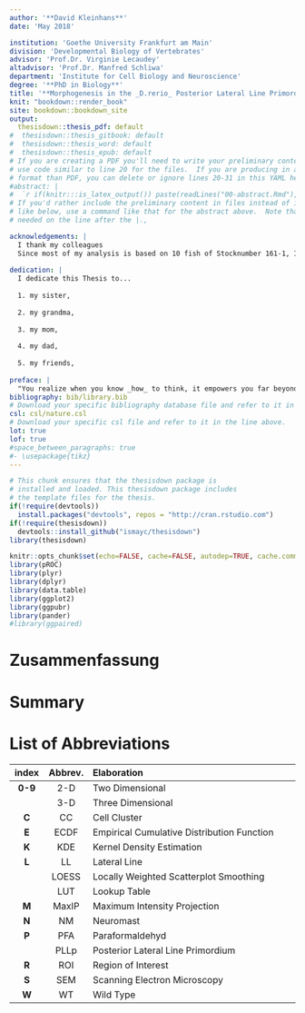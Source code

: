 ```yaml
---
author: '**David Kleinhans**'
date: 'May 2018'

institution: 'Goethe University Frankfurt am Main'
division: 'Developmental Biology of Vertebrates'
advisor: 'Prof.Dr. Virginie Lecaudey'
altadvisor: 'Prof.Dr. Manfred Schliwa'
department: 'Institute for Cell Biology and Neuroscience'
degree: '**PhD in Biology**'
title: '**Morphogenesis in the _D.rerio_ Posterior Lateral Line Primordium**'
knit: "bookdown::render_book"
site: bookdown::bookdown_site
output: 
  thesisdown::thesis_pdf: default
#  thesisdown::thesis_gitbook: default
#  thesisdown::thesis_word: default
#  thesisdown::thesis_epub: default
# If you are creating a PDF you'll need to write your preliminary content here or
# use code similar to line 20 for the files.  If you are producing in a different
# format than PDF, you can delete or ignore lines 20-31 in this YAML header.
#abstract: |
#  `r if(knitr:::is_latex_output()) paste(readLines("00-abstract.Rmd"), collapse = '\n  ')`
# If you'd rather include the preliminary content in files instead of inline
# like below, use a command like that for the abstract above.  Note that a tab is 
# needed on the line after the |.,

acknowledgements: |
  I thank my colleagues
  Since most of my analysis is based on 10 fish of Stocknumber 161-1, I also thank those.
  
dedication: |
  I dedicate this Thesis to...
  
  1. my sister,
  
  2. my grandma, 
  
  3. my mom,
  
  4. my dad, 
    
  5. my friends,
  
preface: |
  "You realize when you know _how_ to think, it empowers you far beyond those who know only _what_ to think" - Neil Degrasse Tyson
bibliography: bib/library.bib
# Download your specific bibliography database file and refer to it in the line above.
csl: csl/nature.csl
# Download your specific csl file and refer to it in the line above.
lot: true
lof: true
#space_between_paragraphs: true
#- \usepackage{tikz}
---
```


```r
# This chunk ensures that the thesisdown package is
# installed and loaded. This thesisdown package includes
# the template files for the thesis.
if(!require(devtools))
  install.packages("devtools", repos = "http://cran.rstudio.com")
if(!require(thesisdown))
  devtools::install_github("ismayc/thesisdown")
library(thesisdown)
```

```r
knitr::opts_chunk$set(echo=FALSE, cache=FALSE, autodep=TRUE, cache.comments=FALSE, warning=FALSE, out.width='75%\\textwidth', fig.align='center', include=TRUE, message=FALSE, dev.args=list(bg="transparent"), dev='pdf') #, dev='pdf' #, cache=TRUE #, cache.comments=FALSE
library(pROC)
library(plyr)
library(dplyr)
library(data.table)
library(ggplot2)
library(ggpubr)
library(pander)
#library(ggpaired)
```
<!-- You'll need to include the order that you'd like Rmd files to appear in the _bookdown.yml file for
PDF files and also delete the # before rmd_files: there.  You'll want to not include 00(two-hyphens)prelim.Rmd
and 00-abstract.Rmd since they are handled in the YAML above differently for the PDF version.
-->

# Zusammenfassung {.unnumbered}

# Summary {.unnumbered}

# List of Abbreviations {.unnumbered}

--------------------------------------------------------------------------------------------
 **index**   **Abbrev.**  **Elaboration**
----------- ------------- ------------------------------------------------------------------- 
 **0-9**      2-D	            Two Dimensional

              3-D 	          Three Dimensional

 **C**        CC  	          Cell Cluster

 **E**        ECDF 	          Empirical Cumulative Distribution Function

 **K**        KDE  	          Kernel Density Estimation

 **L**        LL 	            Lateral Line

              LOESS  	        Locally Weighted Scatterplot Smoothing

              LUT	            Lookup Table

 **M**        MaxIP  	        Maximum Intensity Projection

 **N**        NM  	          Neuromast

 **P**        PFA  	          Paraformaldehyd

              PLLp  	        Posterior Lateral Line Primordium

 **R**        ROI  	          Region of Interest

 **S**        SEM 	          Scanning Electron Microscopy

 **W**        WT	            Wild Type
--------------------------------------------------------------------------------------------
